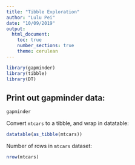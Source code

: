 ---
title: "Tibble Exploration"
author: "Lulu Pei"
date: "10/09/2019"
output: 
  html_document:
    toc: true
    number_sections: true
    theme: cerulean
---

```{r load, warning = FALSE, echo = FALSE}
library(gapminder)
library(tibble)
library(DT)
```

## Print out gapminder data:

```{r}
gapminder
```

<!--This is a comment-->

Convert `mtcars` to a tibble, and wrap in datatable:

```{r}
datatable(as_tibble(mtcars))
```

Number of rows in `mtcars` dataset:

```{r}
nrow(mtcars)
```
